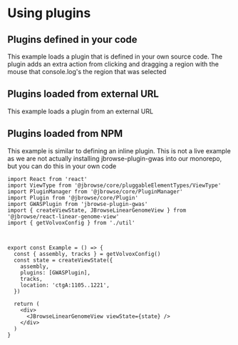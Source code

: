 
<Meta title="Using Plugins" />

# Using plugins

## Plugins defined in your code

This example loads a plugin that is defined in your own source code. The plugin
adds an extra action from clicking and dragging a region with the mouse that
console.log's the region that was selected

<Story id="source-with-locally-defined-plugins--example" />

## Plugins loaded from external URL

This example loads a plugin from an external URL

<Story id="source-loading-plugins-from-external-urls--example" />

## Plugins loaded from NPM

This example is similar to defining an inline plugin. This is not a live example
as we are not actually installing jbrowse-plugin-gwas into our monorepo, but you
can do this in your own code

```
import React from 'react'
import ViewType from '@jbrowse/core/pluggableElementTypes/ViewType'
import PluginManager from '@jbrowse/core/PluginManager'
import Plugin from '@jbrowse/core/Plugin'
import GWASPlugin from 'jbrowse-plugin-gwas'
import { createViewState, JBrowseLinearGenomeView } from '@jbrowse/react-linear-genome-view'
import { getVolvoxConfig } from './util'



export const Example = () => {
  const { assembly, tracks } = getVolvoxConfig()
  const state = createViewState({
    assembly,
    plugins: [GWASPlugin],
    tracks,
    location: 'ctgA:1105..1221',
  })

  return (
    <div>
      <JBrowseLinearGenomeView viewState={state} />
    </div>
  )
}


```

